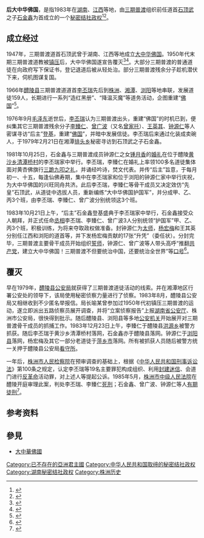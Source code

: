 {{Infobox Former Country
|native_name            = {{lang|zh|后大中华佛国}}
|conventional_long_name = 
|common_name            = 
|
|continent              = 亚洲
|region                 = 东亚
|country                = 中华人民共和国
|era                    = 
|status                 = Unrecognized State
|status_text            = [[秘密结社政权|秘密结社政权]]
|empire                 = 
|government_type        = [[政教合一|政教合一]]<br>[[神权政治|神权政治]]<br>[[君主专制|君主专制]]
|
|life_span              = 
|
|year_start             = 1983年
|year_end               = 1983年
|
|event_start            = 
|date_start             = 10月21日
|event_end              = 
|date_end               = 12月
|
|event1                 = 
|date_event1            = 
|event2                 = 
|date_event2            = 
|event3                 = 
|date_event3            = 
|event4                 = 
|date_event4            = 
|
|event_pre              = 
|date_pre               = 
|event_post             = 
|date_post              = 
|
|p1                     = 中华人民共和国
|flag_p1                = Flag of the People's Republic of China.svg
|
|s1                     = 中华人民共和国
|flag_s1                = Flag of the People's Republic of China.svg
|
|image_flag             = Flag of None.svg
|flag                   = 
|flag_type              = 国旗
|
|image_coat             = Coats of arms of None.svg
|symbol                 = 
|symbol_type            = 国徽
|symbol_type_article    = 
|
|image_map              = 
|image_map_size         = 
|image_map_caption      = 
|
|capital                = 根据地：{{CHN}}[[湖南省|湖南省]][[醴陵县|醴陵县]]（今[[醴陵市|醴陵市]]）[[黄沙乡|黄沙乡]][[清潭桥村|清潭桥村]]
|capital_exile          = 
|latd =  |latm =  |latNS =  |longd =  |longm =  |longEW = 
|largest_city           = 
|
|national_motto         = 
|national_anthem        = 
|common_languages       = [[汉语|汉语]]
|demonym                = 
|religion               = [[三期普渡|三期普渡]]
|philosophy             = 
|currency               = [[人民币|人民币（CNY／RMB）]]
|currency_code          = CNY／RMB
|
|title_leader           = 国家最高领导人
|leader1                = [[皇帝|皇帝（后主）]] [[石金鑫|石金鑫]]
|year_leader1           = 1983年10月21日－1983年12月
|leader2                = 
|year_leader2           = 
|leader3                = 
|year_leader3           = 
|leader4                = 
|year_leader4           = 
|
|title_representative   = 国家元首
|representative1        = [[皇帝|皇帝（后主）]] [[石金鑫|石金鑫]]
|year_representative1   = 1983年10月21日－1983年12月
|representative2        = 
|year_representative2   = 
|representative3        = 
|year_representative3   = 
|representative4        = 
|year_representative4   = 
|
|title_deputy           = 政府首脑
|deputy1                = [[丞相|丞相]] [[李丕瑞|李丕瑞]]
|year_deputy1           = 1983年10月－1983年12月
|deputy2                = [[丞相|丞相]] [[李臻仁|李臻仁]]
|year_deputy2           = 1983年10月－1983年12月
|deputy3                = [[丞相|丞相]] [[曾广波|曾广波]]
|year_deputy3           = 1983年10月－1983年12月
|deputy4                = 
|year_deputy4           = 
|
|legislature            = 
|house1                 = 
|house2                 = 
|
|stat_year1             = 
|stat_area1             = 
|stat_pop1              = 
|stat_year2             = 
|stat_area2             = 
|stat_pop2              = 
|stat_year3             = 
|stat_area3             = 
|stat_pop3              = 
|stat_year4             = 
|stat_area4             = 
|stat_pop4              = 
|stat_year5             = 
|stat_area5             = 
|stat_pop5              = 
|footnotes              = 
|
|utc_offset             = +8
|cctld                  = 
|calling_code           = 
|today                  = {{CHN}}
}}

'''后大中华佛国'''，是指1983年在[[湖南|湖南]]、[[江西|江西]]等地，由[[三期普渡|三期普渡]]组织前任道首[[石顶武|石顶武]]之子[[石金鑫|石金鑫]]为首成立的一个[[秘密结社政权|秘密结社政权]]<ref>{{cite web | language = zh-hans | publisher = 网易网>新闻中心>历史>正文 | title = 新中国成立以来称帝者一览 | url = http://history.news.163.com/09/0505/15/58IDS3OU00011247.html | author = 来源：网易历史 | date = 2009年5月5日 | accessdate = 2009年5月5日 | archive-date = 2019年11月22日 | archive-url = https://web.archive.org/web/20191122190431/http://history.news.163.com/09/0505/15/58IDS3OU00011247.html | dead-url = no }}</ref><ref>{{cite web | language = zh-hans | publisher = 凤凰网>资讯>历史>历史纪事>密档>正文 | title = 1949年以来中国领土上“称帝者”举例 | url = http://news.ifeng.com/history/1/midang/200905/0507_2664_1143615.shtml | author = 来源：凤凰资讯 | date = 2009年5月7日 | accessdate = 2009年5月7日 | archive-date = 2019年2月5日 | archive-url = https://web.archive.org/web/20190205155724/http://news.ifeng.com/history/1/midang/200905/0507_2664_1143615.shtml | dead-url = no }}</ref>。

== 成立经过 ==
1947年，三期普渡道首石顶武曾于湖南、江西等地成立[[大中华佛国|大中华佛国]]。1950年代末期三期普渡道教被[[镇压|镇压]]后，大中华佛国遂宣告覆灭<ref>{{cite web| language =zh-hans| publisher =中国•湘潭人文网>编辑互动>正文| title =反动会道门头目石顶武覆灭记| url =http://szb.xiangtan.cn/html/130.shtml| author =作者：伍荫棠 谭明理| date =2009年1月16日| accessdate =2009年1月16日| deadurl =yes| archiveurl =https://web.archive.org/web/20140224222411/http://szb.xiangtan.cn/html/130.shtml| archivedate =2014年2月24日}}</ref><ref>{{cite web| language =zh-hans| publisher =中国警察网——警察博物馆>警史馆>警界记忆>正文| title =反动会道门头目石顶武覆灭记| url =http://museum.cpd.com.cn/n1068544/c23331688/content.html| author =来源：湘潭人文网；作者：伍荫棠 谭明理| date =2014年6月3日| accessdate =2014年6月3日| deadurl =yes| archiveurl =https://web.archive.org/web/20150121163216/http://museum.cpd.com.cn/n1068544/c23331688/content.html| archivedate =2015年1月21日}}</ref>。大部分三期普渡的普通道徒在向政府写下保证书，登记退道后被从轻处治。部分三期普渡残余分子趁机潜伏下来，伺机图谋复国。

1966年[[醴陵县|醴陵县]]三期普渡道道首[[李丕瑞|李丕瑞]]先后到[[株洲|株洲]]、[[湘潭|湘潭]]、[[浏阳|浏阳]]等地串联，发展道徒159人，长期进行一系列“造红黑册”、“降温灭魔”等道务活动，企图重建“[[大中华佛国|佛国]]”<ref>{{cite web| language =zh-hans| publisher =株洲网>《株洲日报》数字报刊>第A3版：文史博览| title =株洲，严打反动会道门| url =http://zzrb.zhuzhouwang.com/html/2013-12/01/content_110044.htm?div=-1| author =作者：牛八| date =2013年12月1日| accessdate =2013年12月1日| deadurl =yes| archiveurl =https://web.archive.org/web/20140903051258/http://zzrb.zhuzhouwang.com/html/2013-12/01/content_110044.htm?div=-1| archivedate =2014年9月3日}}</ref>。

1976年9月[[毛泽东|毛泽东]]逝世后，[[李丕瑞|李丕瑞]]认为三期普渡出头，重建“佛国”的时机已到，便纠集其它三期普渡残余分子[[李臻仁|李臻仁]]、[[曾广波|曾广波]]（又名[[曾家托|曾家托]]）、[[王英其|王英其]]、[[钟源仁|钟源仁]]等人密谋寻访“后主”[[登基|登基]]，重建“[[大中华佛国|佛国]]”，并暗中发展信徒。李丕瑞后来通过化装成卖碗人，于1979年2月21日在湘潭[[排头乡|排头乡]]秘密寻访到石顶武之子石金鑫。

1981年10月25日，石金鑫与三期普渡成员钟源仁之女[[锺月香|锺月香]]的[[婚礼|婚礼]]在位于醴陵[[黄沙乡|黄沙乡]][[清潭桥村|清潭桥村]]的李丕瑞家中举行。李丕瑞，李臻仁在婚礼上率领100多名道徒集体面对黄杏佛旗行[[三跪九叩之礼|三跪九叩之礼]]，并诵经吟诗，焚文代表。并传“后主”旨意，于每月初一、十五，每逢仙佛寿期，集中在李丕瑞家和位于浏阳的钟源仁家中举行庆祝，为大中华佛国的兴旺同舟共济。此后李丕瑞，李臻仁等骨干成员又决定效仿“先皇”石顶武，从道徒中选拔人员，重新编练“大中华佛国护国军”，并分成甲、乙、丙3个班，由李丕瑞、李臻仁、曾广波分别统领这3个班。

1983年10月21日上午，“后主”石金鑫登基盛典于李丕瑞家中举行，石金鑫接受众人朝拜，并正式任命[[丞相|丞相]]李丕瑞、李臻仁、曾广波3人分别统领“护国军”甲、乙、丙3个班，积极训练，为将来夺取政权做准备。封钟源仁为[[太师|太师]]，[[杨宏梅|杨宏梅]]和王其英分别任江西和浏阳的道首等，并下发杨宏梅贡献的17张“升凭”（委任状）。分封完毕，三期普渡主要骨干成员开始组织[[誓师|誓师]]，钟源仁、曾广波等人带头高呼“推翻[[中国共产党|共产党]]，建立大中华佛国！三期普渡不但要统治中国，还要统治全世界”等[[口号|口号]]<ref name = "冯伟林／编著">{{cite book zh | language = zh-hans | author = 冯伟林／编著 | title = 《“大中华佛国”的覆灭》 | format =  | url = http://books.google.com.hk/books/about/%E5%A4%A7%E4%B8%AD%E5%8D%8E%E4%BD%9B%E5%9B%BD_%E7%9A%84%E8%A6%86%E7%81%AD.html?id=p_EgAAAACAAJ | date = 1991年09月第1版 | publisher = 花城出版社 | location = 广州 | id = ISBN 7-5360-0948-8/I•852 | accessdate = 1991年09月第1次印刷 | pages = 第1－31页 | archive-date = 2014-03-03 | archive-url = https://web.archive.org/web/20140303205933/http://books.google.com.hk/books/about/%E5%A4%A7%E4%B8%AD%E5%8D%8E%E4%BD%9B%E5%9B%BD_%E7%9A%84%E8%A6%86%E7%81%AD.html?id=p_EgAAAACAAJ | dead-url = no }}</ref>。

== 覆灭 ==
早在1979年，[[醴陵县公安局|醴陵县公安局]]就获得了三期普渡道徒活动的线索。并在湘潭地区行署公安处的领导下，该局使用秘密侦察力量进行了侦察。1983年8月，醴陵县公安局又相继收到不少匿名举报信。局长喻某曾参加过1950年代初镇压三期普渡的运动，遂立即派出五路侦察员展开调查，并将“立案侦察报告”上报[[湖南省公安厅|湖南省公安厅]]、株洲市公安局，很快得到批示。随后醴陵县、浏阳县等多地[[公安机关|公安机关]]开始展开对三期普渡骨干成员的抓捕工作。1983年12月23日上午，李臻仁于醴陵县[[洪源乡|洪源乡]]被警方抓获。随后李丕瑞于黄沙乡清潭桥村落网，石金鑫亦于醴陵县落网。钟源仁于[[浏阳县|浏阳县]]落网，杨宏梅及其它一部分老道徒于[[萍乡市|萍乡市]]落网。所有被抓获人员随后被警方统一关押于醴陵县公安局[[看守所|看守所]]。

一年后，[[株洲市人民检察院|株洲市人民检察院]]在预审调查的基础上，根据《[[中华人民共和国刑事诉讼法|中华人民共和国刑事诉讼法]]》第100条之规定，认定李丕瑞等19名主要罪犯构成组织、利用[[封建迷信|封建迷信]]、会道门进行[[反革命|反革命]]活动罪，对上述人等提起公诉。1985年5月，[[株洲市中级人民法院|株洲市中级人民法院]]在醴陵开庭审理此案，判处李丕瑞、李臻仁[[死刑|死刑]]；石金鑫、曾广波、钟源仁等人[[有期徒刑|有期徒刑]]<ref name = "莫辛／主编">{{cite book zh | language = zh-hans | author = 莫辛／主编 | title = 《帝梦惊华：当代中国“称帝”闹剧》>一、湘赣边：“大中华佛国” | format =  | url = http://books.google.com.hk/books/about/%E5%B8%9D%E6%A2%A6%E6%83%8A%E5%8D%8E.html?id=bBykAAAACAAJ | date = 1998年10月第1版 | publisher = 广州出版社 | location = 广州 | id = ISBN 7-80592-854-1 | accessdate = 1998年10月第1次印刷 | pages = 第1－35页 | archive-date = 2014-03-03 | archive-url = https://web.archive.org/web/20140303205147/http://books.google.com.hk/books/about/%E5%B8%9D%E6%A2%A6%E6%83%8A%E5%8D%8E.html?id=bBykAAAACAAJ | dead-url = no }}</ref>。

== 参考资料 ==
{{Reflist|2}}

[[Category:已不存在的亞洲君主國|Category:已不存在的亞洲君主國]]
[[Category:中华人民共和国取缔的秘密结社政权|Category:中华人民共和国取缔的秘密结社政权]]
[[Category:湖南秘密结社政权|Category:湖南秘密结社政权]]
[[Category:株洲历史|Category:株洲历史]]

== 參見 ==
* [[大中華佛國|大中華佛國]]